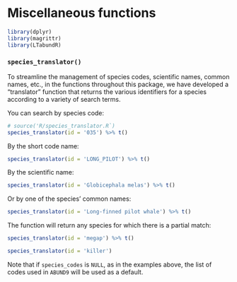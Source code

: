 # Miscellaneous functions {#misc_functions}

```r
library(dplyr)
library(magrittr)
library(LTabundR)
```

### `species_translator()` {-} 

To streamline the management of species codes, scientific names, common names, etc., in the functions throughout this package, we have developed a "translator" function that returns the various identifiers for a species according to a variety of search terms. 

You can search by species code:  

```r
# source('R/species_translator.R`)
species_translator(id = '035') %>% t()
```

By the short code name:  

```r
species_translator(id = 'LONG_PILOT') %>% t()
```

By the scientific name:  

```r
species_translator(id = 'Globicephala melas') %>% t()
```

Or by one of the species' common names:  

```r
species_translator(id = 'Long-finned pilot whale') %>% t()
```

The function will return any species for which there is a partial match:  

```r
species_translator(id = 'megap') %>% t()
```

```r
species_translator(id = 'killer')
```


Note that if `species_codes` is `NULL`, as in the examples above, the list of codes used in `ABUND9` will be used as a default.  

